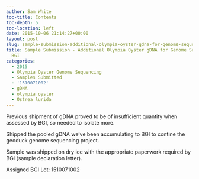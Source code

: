 ```yaml
---
author: Sam White
toc-title: Contents
toc-depth: 5
toc-location: left
date: 2015-10-06 21:14:27+00:00
layout: post
slug: sample-submission-additional-olympia-oyster-gdna-for-genome-sequencing-bgi
title: Sample Submission - Additional Olympia Oyster gDNA for Genome Sequencing @
  BGI
categories:
  - 2015
  - Olympia Oyster Genome Sequencing
  - Samples Submitted
  - '1510071002'
  - gDNA
  - olympia oyster
  - Ostrea lurida
---
```


Previous shipment of gDNA proved to be of insufficient quantity when assessed by BGI, so needed to isolate more.

Shipped the pooled gDNA we've been accumulating to BGI to contine the geoduck genome sequencing project.

Sample was shipped on dry ice with the appropriate paperwork required by BGI (sample declaration letter).

Assigned BGI Lot: 1510071002
